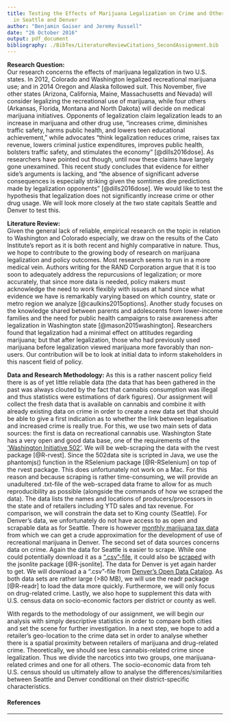```yaml
---
title: Testing the Effects of Marijuana Legalization on Crime and Other Drug Usage
  in Seattle and Denver
author: "Benjamin Gaiser and Jeremy Russell"
date: "26 October 2016"
output: pdf_document
bibliography: ./BibTex/LiteratureReviewCitations_SecondAssignment.bib
---
```

**Research Question:**  
Our research concerns the effects of marijuana legalization in two U.S. states. In 2012, Colorado and Washington legalized recreational marijuana use; and in 2014 Oregon and Alaska followed suit. This November, five other states (Arizona, California, Maine, Massachusetts and Nevada) will consider legalizing the recreational use of marijuana, while four others (Arkansas, Florida, Montana and North Dakota) will decide on medical marijuana initiatives. Opponents of legalization claim legalization leads to an increase in marijuana and other drug use, "increases crime, diminishes traffic safety, harms public health, and lowers teen educational achievement," while advocates "think legalization reduces crime, raises tax revenue, lowers criminal justice expenditures, improves public health, bolsters traffic safety, and stimulates the economy" [@dills2016dose]. As researchers have pointed out though, until now these claims have largely gone unexamined. This recent study concludes that evidence for either side's arguments is lacking, and "the absence of significant adverse consequences is especially striking given the somtimes dire predictions made by legalization opponents" [@dills2016dose]. We would like to test the hypothesis that legalization does not significantly increase crime or other drug usage. We will look more closely at the two state capitals Seattle and Denver to test this.

**Literature Review:**  
Given the general lack of reliable, empirical research on the topic in relation to Washington and Colorado especially, we draw on the results of the Cato Institute's report as it is both recent and highly comparative in nature. Thus, we hope to contribute to the growing body of research on marijuana legalization and policy outcomes. Most research seems to run in a more medical vein. Authors writing for the RAND Corporation argue that it is too soon to adequately address the repurcusions of legalization; or more accurately, that since more data is needed, policy makers must acknowledge the need to work flexibly with issues at hand since what evidence we have is remarkably varying based on which country, state or metro region we analyze [@caulkins2015options]. Another study focuses on the knowledge shared between parents and adolescents from lower-income families and the need for public health campaigns to raise awareness after legalization in Washington state [@mason2015washington]. Researchers found that legalization had a minimal effect on attitudes regarding marijuana; but that after legalization, those who had previously used marijuana before legalization viewed marijuana more favorably than non-users. Our contribution will be to look at initial data to inform stakeholders in this nascent field of policy.  

**Data and Research Methodology:** 
As this is a rather nascent policy field there is as of yet little reliable data (the data that has been gathered in the past was always clouted by the fact that cannabis consumption was illegal and thus statistics were estimations of dark figures). Our assignment will collect the fresh data that is available on cannabis and combine it with already existing data on crime in order to create a new data set that should be able to give a first indication as to whether the link between legalisation and increased crime is really true. 
For this, we use two main sets of data sources: the first is data on recreational cannabis use. Washington State has a very open and good data base, one of the requirements of the ['Washington Initiative 502']('http://www.502data.com'). We will be web-scraping the data with the rvest package [@R-rvest]. Since the 502data site is scripted in Java, we use the phantomjs() function in the RSelenium package [@R-RSelenium] on top of the rvest package. This does unfortunately not work on a Mac. For this reason and because scraping is rather time-consuming, we will provide an unadultered .txt-file of the web-scraped data frame to allow for as much reproducibility as possible (alongside the commands of how we scraped the data). The data lists the names and locations of producers/processors in the state and of retailers including YTD sales and tax revenue. For comparison, we will constrain the data set to King county (Seattle). For Denver's data, we unfortunately do not have access to as open and scrapable data as for Seattle. There is however [monthly marijuana tax data]('https://www.denvergov.org/opendata/search?q=marijuana') from which we can get a crude approximation for the development of use of recreational marijuana in Denver. 
The second set of data sources concerns data on crime. Again the data for Seattle is easier to scrape. While one could potentially download it as a [".csv"-file]('https://data.seattle.gov/Public-Safety/Seattle-Police-Department-Police-Report-Incident/7ais-f98f'), it could also be [scraped]('https://data.seattle.gov/api/views/7ais-f98f/rows.json?accessType=DOWNLOAD') with the jsonlite package [@R-jsonlite]. The data for Denver is yet again harder to get. We will download a a ".csv"-file from [Denver's Open Data Catalog]('https://www.denvergov.org/opendata/dataset/city-and-county-of-denver-crime'). As both data sets are rather large (>80 MB), we will use the readr package [@R-readr] to load the data more quickly. Furthermore, we will only focus on drug-related crime.
Lastly, we also hope to supplement this data with U.S. census data on socio-economic factors per district or county as well.

With regards to the methodology of our assignment, we will begin our analysis with simply descriptive statistics in order to compare both cities and set the scene for further investigation. In a next step, we hope to add a retailer's geo-location to the crime data set in order to analyse whether there is a spatial proximity between retailers of marijuana and drug-related crime. Theoretically, we should see less cannabis-related crime since legalization. Thus we divide the narcotics into two groups, one marijuana-related crimes and one for all others. The socio-economic data from teh U.S. census should us ultimately allow to analyse the differences/similarities between Seattle and Denver conditional on their district-specific characteristics.

\pagebreak

#### References

---
